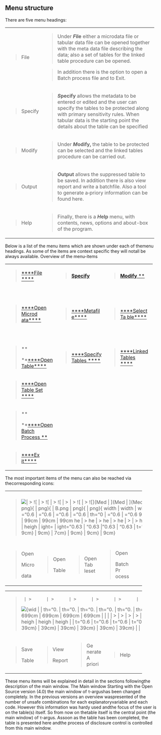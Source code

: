 ##  Menu structure
There are five menu headings:

+-----------+---------------------------------------------------------+
| > File    | > Under ***F*****ile** either a microdata file or       |
|           | > tabular data file can be opened together with the     |
|           | > meta data file describing the data; also a set of     |
|           | > tables for the linked table procedure can be opened.  |
|           |                                                         |
|           | > In addition there is the option to open a Batch       |
|           | > process file and to Exit.                             |
+-----------+---------------------------------------------------------+
| > Specify | > ***S*****pecify** allows the metadata to be entered   |
|           | > or edited and the user can specify the tables to be   |
|           | > protected along with primary sensitivity rules. When  |
|           | > tabular data is the starting point the details about  |
|           | > the table can be specified                            |
+-----------+---------------------------------------------------------+
| > Modify  | > Under ***M*****odify,** the table to be protected can |
|           | > be selected and the linked tables procedure can be    |
|           | > carried out.                                          |
+-----------+---------------------------------------------------------+
| > Output  | > ***O*****utput **allows the suppressed table to be    |
|           | > saved. In addition there is also view report and      |
|           | > write a batchfile. Also a tool to generate a‑priory   |
|           | > information can be found here.                        |
+-----------+---------------------------------------------------------+
| > Help    | > Finally, there is a ***H*****elp **menu, with         |
|           | > contents, news, options and about-box of the program. |
+-----------+---------------------------------------------------------+
Below is a list of the menu items which are shown under each of themenu headings. As some of the items are context specific they will notall be always available.
Overview of the menu-items

+-------------+-------------+-------------+-------------+-------------+
| > [****File | > [***      | > [*        | > [*        | > [****Help |
| ****](#_The | *Specify*** | ***Modify** | ***Output** | ****](#_The |
| _File_menu) | *](#_The_Sp | **](#_The_M | **](#_The_O | _Help_menu) |
|             | ecify_menu) | odify_menu) | utput_menu) |             |
+-------------+-------------+-------------+-------------+-------------+
| > [****Open | > **        | > **        | > **        | > [***      |
| > Microd    | > **[       | > **        | >           | *Contents** |
| ata****](#_ | ****Metafil | [****Select | **[****Save | **](#_Help_ |
| File_|_Open | e****](#_Sp | > Ta        | >           | |_Contents) |
| _Microdata) | ecify_|_Met | ble****](#_ | Table****]( |             |
|             | afile_[for  | Modify_|_Se | #_Output_|_ |             |
|             | microdata]) | lect_Table) | Save_Table) |             |
+-------------+-------------+-------------+-------------+-------------+
| > **        | > **        | >           | > **        | > [****Ne   |
| >           | > **[       | [****Linked | >           | ws****](#_H |
| **[****Open | ****Specify | > Tables    | **[****View | elp_|_News) |
| > Table**** | > Tables    | ****](#_Lin | > Re        |             |
| ](#_File_|_ | ****](#_Spe | ked_Tables) | port****](# |             |
| Open_Table) | cify_|_Spec |             | _Output_|_V |             |
|             | ify_Tables  |             | iew_Report) |             |
|             | [for micro) |             |             |             |
+-------------+-------------+-------------+-------------+-------------+
| > [****Open |             |             | > [*        | > [***      |
| > Table     |             |             | ***Generate | *Options*** |
| > Set       |             |             | > apriori   | *](#_Help_| |
| ****](#_Fil |             |             | ****](#_Hel | _Options_1) |
| e_|_Open_2) |             |             | p_|_Generat |             |
|             |             |             | eApriory)** |             |
|             |             |             | > **        |             |
+-------------+-------------+-------------+-------------+-------------+
| > **        |             |             | >           | > [****Abou |
| >           |             |             |  [****Write | t****](#_He |
| **[****Open |             |             | > Batch     | lp_|_About) |
| > Batch     |             |             | > File*     |             |
| > Process*  |             |             | ***](#_Outp |             |
| ***](#_File |             |             | ut_|_Write_ |             |
| _|_Open_Bat |             |             | Batch File) |             |
| ch Process) |             |             |             |             |
+-------------+-------------+-------------+-------------+-------------+
| > **        |             |             |             |             |
| > **[****Ex |             |             |             |             |
| it****](#_F |             |             |             |             |
| ile_|_Exit) |             |             |             |             |
+-------------+-------------+-------------+-------------+-------------+
The most important items of the menu can also be reached via thecorresponding icons:

+-------+-------+-------+-------+-------+-------+-------+-------+
| > ![  | > ![  | > ![  | > ![  | >     | > ![  | > ![  | > ![  |
| ](Med | ](Med | ](Med | ](Med | ![](M | ](Med | ](Med | ](Med |
| ia/Pi | ia/Pi | ia/Pi | ia/Pi | edia/ | ia/Pi | ia/Pi | ia/Pi |
| cture | cture | cture | cture | Pictu | cture | cture | cture |
| s/100 | s/100 | s/100 | s/100 | res/1 | s/100 | s/100 | s/100 |
| 00201 | 00201 | 00201 | 00201 | 00002 | 00201 | 00201 | 00201 |
| 00000 | 00000 | 00000 | 00000 | 01000 | 00000 | 00000 | 00000 |
| 01800 | 01800 | 01800 | 01800 | 00018 | 01800 | 01800 | 01800 |
| 00001 | 00001 | 00001 | 00001 | 00000 | 00001 | 00001 | 00001 |
| 81B00 | 81C9A | 876CC | 8076A | 01844 | 8D92D | 851B9 | 80C75 |
| DF93. | 2381. | 80EC. | 7629. | B8045 | C8EC. | 59F6. | E9B0. |
| png){ | png){ | png){ | png){ | B.png | png){ | png){ | png){ |
| width | width | width | width | ){wid | width | width | width |
| ="0.6 | ="0.6 | ="0.6 | ="0.6 | th="0 | ="0.6 | ="0.6 | ="0.6 |
| 99cm | 99cm | 99cm | 99cm | .7cm | 99cm | 99cm | 99cm |
| > he  | > he  | > he  | > he  | >     | > he  | > he  | > he  |
| ight= | ight= | ight= | ight= | heigh | ight= | ight= | ight= |
| "0.63 | "0.63 | "0.63 | "0.63 | t="0. | "0.63 | "0.69 | "0.63 |
| 9cm} | 9cm} | 9cm} | 9cm} | 7cm} | 9cm} | 9cm} | 9cm} |
+-------+-------+-------+-------+-------+-------+-------+-------+
| >     | >     | >     | >     | > Sp  | > Sp  | > S   | > L   |
|  Open |  Open |  Open |  Open | ecify | ecify | elect | inked |
| >     | >     | > Tab | >     | > Met | > T   | >     | > T   |
| Micro | Table | leset | Batch | adata | ables | Table | ables |
| >     |       |       | > Pr  |       |       |       |       |
|  data |       |       | ocess |       |       |       |       |
+-------+-------+-------+-------+-------+-------+-------+-------+

+--------+--------+--------+--------+--------+--------+----+----+
| >      | >      | >      | >      | >      | >      |    |    |
| ![](Me | ![](Me | ![](Me | ![](Me | ![](Me | ![](Me |    |    |
| dia/Pi | dia/Pi | dia/Pi | dia/Pi | dia/Pi | dia/Pi |    |    |
| ctures | ctures | ctures | ctures | ctures | ctures |    |    |
| /10000 | /10000 | /10000 | /10000 | /10000 | /10000 |    |    |
| 201000 | 201000 | 201000 | 201000 | 201000 | 201000 |    |    |
| 000180 | 000180 | 000180 | 000180 | 000180 | 000180 |    |    |
| 000001 | 000001 | 000001 | 000001 | 000001 | 000001 |    |    |
| 898C9E | 898437 | 81B4DC | 8407AA | 8890CB | 887C8F |    |    |
| A71.pn | 13E.pn | DAA.pn | 94F.pn | C69.pn | 819.pn |    |    |
| g){wid | g){wid | g){wid | g){wid | g){wid | g){wid |    |    |
| th="0. | th="0. | th="0. | th="0. | th="0. | th="0. |    |    |
| 699cm | 699cm | 699cm | 699cm | 699cm | 699cm |    |    |
| >      | >      | >      | >      | >      | >      |    |    |
|  heigh |  heigh |  heigh |  heigh |  heigh |  heigh |    |    |
| t="0.6 | t="0.6 | t="0.6 | t="0.6 | t="0.6 | t="0.6 |    |    |
| 39cm} | 39cm} | 39cm} | 39cm} | 39cm} | 39cm} |    |    |
+--------+--------+--------+--------+--------+--------+----+----+
| > Save | > View | > Ge   | > Help | > O    | >      |    |    |
| >      | >      | nerate |        | ptions |  About |    |    |
|  Table | Report | > A    |        |        |        |    |    |
|        |        | priori |        |        |        |    |    |
+--------+--------+--------+--------+--------+--------+----+----+
These menu items will be explained in detail in the sections followingthe description of the main window.
The Main window
Starting with the Open Source version (4.0) the main window of τ-argushas been changed completely. In the previous versions an overview waspresented of the number of unsafe combinations for each explanatoryvariable and each code. However this information was hardy used andthe focus of the user is on the table(s) itself. So from now on thetable itself is the central point (the main window) of τ-argus. Assoon as the table has been completed, the table is presented here andthe process of disclosure control is controlled from this main window.

